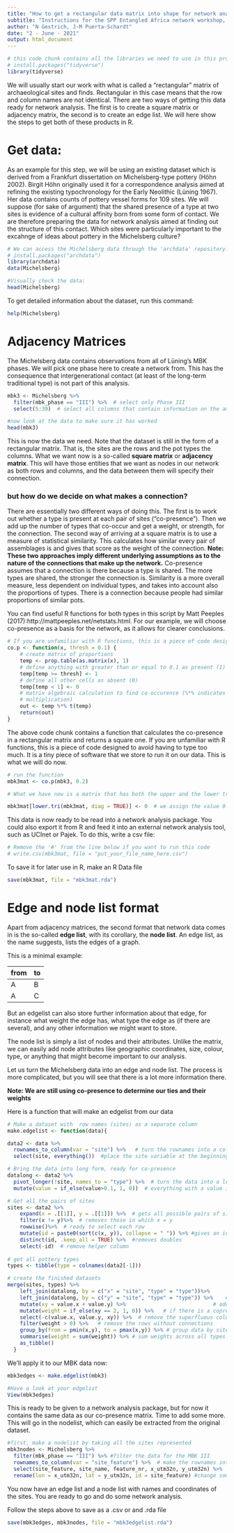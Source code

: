 ```yaml
---
title: "How to get a rectangular data matrix into shape for network analysis"
subtitle: "Instructions for the SPP Entangled Africa network workshop, 11-12 June 2021 "
author: "N Gestrich, J-M Puerta-Schardt"
date: "2 - June - 2021"
output: html_document
---
```

```r
# this code chunk contains all the libraries we need to use in this process. If they are not present, use install.packages("package x") to get them.
# install.packages("tidyverse")
library(tidyverse)
```

We will usually start our work with what is called a "rectangular" matrix of archaeological sites and finds. Rectangular in this case means that the row and column names are not identical. There are two ways of getting this data ready for network analysis. The first is to create a square matrix or adjacency matrix, the second is to create an edge list. We will here show the steps to get both of these products in R.

# Get data:

As an example for this step, we will be using an existing dataset which is derived from a Frankfurt dissertation on Michelsberg-type pottery (Höhn 2002). Birgit Höhn originally used it for a correspondence analysis aimed at refining the existing typochronology for the Early Neolithic (Lüning 1967). Her data contains counts of pottery vessel forms for 109 sites.
We will suppose (for sake of argument) that the shared presence of a type at two sites is evidence of a cultural affinity born from some form of contact. We are therefore preparing the data for network analysis aimed at finding out the structure of this contact. Which sites were particularly important to the excahnge of ideas about pottery in the Michelsberg culture?

```r
# We can access the Michelsberg data through the 'archdata' repository. If you do not have this on your R installation yet, run:
# install.packages("archdata")
library(archdata) 
data(Michelsberg)

#Visually check the data:
head(Michelsberg)
```

To get detailed information about the dataset, run this command:
```r
help(Michelsberg)
```

# Adjacency Matrices

The Michelsberg data contains observations from all of Lüning's MBK phases. We will pick one phase here to create a network from. This has the consequence that intergenerational contact (at least of the long-term traditional type) is not part of this analysis.
```r
mbk3 <- Michelsberg %>% 
  filter(mbk_phase == "III") %>%  # select only Phase III
  select(5:39)  # select all columns that contain information on the amount of the different pottery types

#now look at the data to make sure it has worked
head(mbk3)
```
This is now the data we need. Note that the dataset is still in the form of a rectangular matrix. That is, the sites are the rows and the pot types the columns. What we want now is a so-called **square matrix** or **adjacency matrix**. This will have those entities that we want as nodes in our network as both rows and columns, and the data between them will specify their connection.

### but how do we decide on what makes a connection?
There are essentially two different ways of doing this. The first is to work out whether a type is present at each pair of sites ("co-presence"). Then we add up the number of types that co-occur and get a weight, or strength, for the connection. The second way of arriving at a square matrix is to use a measure of statistical similarity. This calculates how similar every pair of assemblages is and gives that score as the weight of the connection. 
**Note: These two approaches imply different underlying assumptions as to the nature of the connections that make up the network.**
Co-presence assumes that a connection is there because a type is shared. The more types are shared, the stronger the connection is. Similarity is a more overall measure, less dependent on individual types, and takes into account also the proportions of types. There is a connection because people had similar proportions of similar pots.

You can find useful R functions for both types in this script by Matt Peeples (2017):http://mattpeeples.net/netstats.html. For our example, we will choose co-presence as a basis for the network, as it allows for clearer conclusions. 
```r
# If you are unfamiliar with R functions, this is a piece of code designed to avoid having to type too much. It is a tiny piece of software that we store to run it on our data.
co.p <- function(x, thresh = 0.1) {
    # create matrix of proportions
    temp <- prop.table(as.matrix(x), 1)
    # define anything with greater than or equal to 0.1 as present (1)
    temp[temp >= thresh] <- 1
    # define all other cells as absent (0)
    temp[temp < 1] <- 0
    # matrix algebraic calculation to find co-occurence (%*% indicates matrix
    # multiplication)
    out <- temp %*% t(temp)
    return(out)
}
```
The above code chunk contains a function that calculates the co-presence in a rectangular matrix and returns a square one. If you are unfamiliar with R functions, this is a piece of code designed to avoid having to type too much. It is a tiny piece of software that we store to run it on our data. This is what we will do now.

```r
# run the function
mbk3mat <- co.p(mbk3, 0.2)

# What we have now is a matrix that has both the upper and the lower triangles. All pairs of sites occur twice. Also present is the diagonal, which now tells us how many types a site shares with itself. This is unneccessary and confuses the network analysis package that we will use later. So we get rid of the duplicates and the diagonal.

mbk3mat[lower.tri(mbk3mat, diag = TRUE)] <- 0  # we assign the value 0 to the the lower triangle including the diagonal. 
```

This data is now ready to be read into a network analysis package. You could also export it from R and feed it into an external network analysis tool, such as UCInet or Pajek. To do this, write a csv file:
```r
# Remove the '#' from the line below if you want to run this code
# write.csv(mbk3mat, file = "put_your_file_name_here.csv")
```
To save it for later use in R, make an R Data file
```r
save(mbk3mat, file = "mbk3mat.rda")
```


# Edge and node list format
Apart from adjacency matrices, the second format that network data comes in is the so-called **edge list**, with its corollary, the **node list**. An edge list, as the name suggests, lists the edges of a graph.

This is a minimal example:

|from | to
|----|-----
|A    | B
|A    | C

But an edgelist can also store further information about that edge, for instance what weight the edge has, what type the edge as (if there are several), and any other information we might want to store.

The node list is simply a list of nodes and their attributes. Unlike the matrix, we can easily add node attributes like geographic coordinates, size, colour, type, or anything that might become important to our analysis.

Let us turn the Michelsberg data into an edge and node list. The process is more complicated, but you will see that there is a lot more information there.

**Note: We are still using co-presence to determine our ties and their weights**

Here is a function that will make an edgelist from our data
```r
# Make a dataset with  row names (sites) as a separate column
make.edgelist <- function(data){

data2 <- data %>% 
  rownames_to_column(var = "site") %>%   # turn the rownames into a column for further processing
  select(site, everything())  #place the site variable at the beginning

# Bring the data into long form, ready for co-presence  
datalong <- data2 %>% 
  pivot_longer(!site, names_to = "type") %>%  # turn the data into a long list
  mutate(value = if_else(value>0.1, 1, 0))  # everything with a value is classed as present (1), otherwise as absent (0)

# Get all the pairs of sites  
sites <- data2 %>%                                                    
    expand(x = .[[1]], y = .[[1]]) %>%  # gets all possible pairs of sites
    filter(x != y)%>%  # removes those in which x = y  
    rowwise()%>%  # ready to select each row
    mutate(id = paste0(sort(c(x, y)), collapse = " ")) %>% #gives an id to every pairing
    distinct(id, .keep_all = TRUE) %>%  #removes doubles 
    select(-id)  # remove helper column
 
# get all pottery types
types <- tibble(type = colnames(data2[-1])) 

# create the finished datasets
merge(sites, types) %>%
    left_join(datalong, by = c("x" = "site", "type" = "type"))%>%
    left_join(datalong, by = c("y" = "site", "type" = "type")) %>%    #merge the data
    mutate(xy = value.x + value.y) %>%                            # add the pairs
    mutate(weight = if_else(xy == 2, 1, 0)) %>%   # if there is a copresence (sum = 2), then a connection is made (1)
    select(-c(value.x, value.y, xy)) %>%  # remove the superfluous columns
    filter(weight > 0) %>%   # remove the rows without connections 
    group_by(from = pmin(x,y), to = pmax(x,y)) %>% # group data by site pairs 
    summarise(weight = sum(weight)) %>% # sum weights across all types
    as_tibble()
  }
```
We'll apply it to our MBK data now:
```r
mbk3edges <- make.edgelist(mbk3)

#Have a look at your edgelist
View(mbk3edges)
```
This is ready to be given to a network analysis package, but for now it contains the same data as our co-presence matrix. Time to add some more. This will go in the nodelist, which can easily be extracted from the original dataset.
```r
#first, make a nodelist by taking all the sites represented
mbk3nodes <- Michelsberg %>%
  filter(mbk_phase == "III") %>% #filter the data for the MBK III 
  rownames_to_column(var = "site_feature") %>%  # make the rownames into a separate column
  select(site_feature, site_name, feature_nr, x_utm32n, y_utm32n) %>%   # select the columns we want
  rename(lon = x_utm32n, lat = y_utm32n, id = site_feature) #change some of the more unwieldy names
```
You now have an edge list and a node list with names and coordinates of the sites. You are ready to go and do some network analysis.

Follow the steps above to save as a .csv or and .rda file
```r
save(mbk3edges, mbk3nodes, file = "mbk3edgelist.rda")
```

